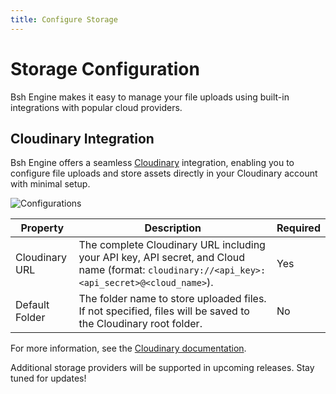 ```yaml
---
title: Configure Storage
---
```


# Storage Configuration

Bsh Engine makes it easy to manage your file uploads using built-in integrations with popular cloud providers.

## Cloudinary Integration

Bsh Engine offers a seamless [Cloudinary](https://cloudinary.com/) integration, enabling you to configure file uploads and store assets directly in your Cloudinary account with minimal setup.

![Configurations](/images/bsh-egnine/files/configurations.png)

| Property         | Description                                       | Required |
|------------------|---------------------------------------------------|----------|
| Cloudinary URL   | The complete Cloudinary URL including your API key, API secret, and Cloud name (format: `cloudinary://<api_key>:<api_secret>@<cloud_name>`). | Yes      |
| Default Folder   | The folder name to store uploaded files. If not specified, files will be saved to the Cloudinary root folder. | No       |

For more information, see the [Cloudinary documentation](https://cloudinary.com/documentation).

<Callout>
    Additional storage providers will be supported in upcoming releases. Stay tuned for updates!
</Callout>
